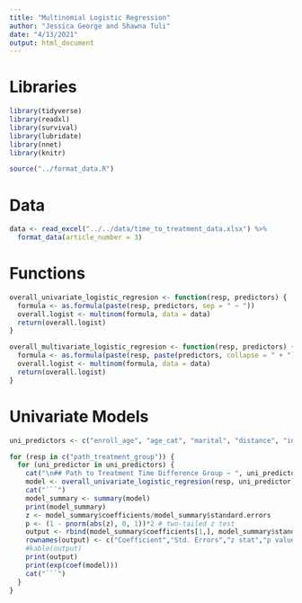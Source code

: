 ```yaml
---
title: "Multinomial Logistic Regression"
author: "Jessica George and Shawna Tuli"
date: "4/13/2021"
output: html_document
---
```


# Libraries
```r
library(tidyverse)
library(readxl)
library(survival)
library(lubridate)
library(nnet)
library(knitr)

source("../format_data.R")
```

# Data
```r
data <- read_excel("../../data/time_to_treatment_data.xlsx") %>% 
  format_data(article_number = 3)
```

# Functions
```r
overall_univariate_logistic_regresion <- function(resp, predictors) {
  formula <- as.formula(paste(resp, predictors, sep = " ~ "))
  overall.logist <- multinom(formula, data = data)
  return(overall.logist)
}

overall_multivariate_logistic_regresion <- function(resp, predictors) {
  formula <- as.formula(paste(resp, paste(predictors, collapse = " + "), sep = " ~ "))
  overall.logist <- multinom(formula, data = data)
  return(overall.logist)
}
```

# Univariate Models
```r
uni_predictors <- c("enroll_age", "age_cat", "marital", "distance", "init_performance_status", "hiv_status", "hiv_cd4_cat", "hiv_cd4_cat2", "hb_result", "wbc_result", "alb_result", "combined_cancer_stage", "total_chemo_received", "total_chemo_received_4", "eqd2", "eqd2_75", "ebrt_40", "pathology_year", "cancer_screening")

for (resp in c("path_treatment_group")) {
  for (uni_predictor in uni_predictors) {
    cat("\n## Path to Treatment Time Difference Group ~ ", uni_predictor, "  \n")
    model <- overall_univariate_logistic_regresion(resp, uni_predictor)
    cat("```")
    model_summary <- summary(model)
    print(model_summary)
    z <- model_summary$coefficients/model_summary$standard.errors
    p <- (1 - pnorm(abs(z), 0, 1))*2 # two-tailed z test
    output <- rbind(model_summary$coefficients[1,], model_summary$standard.errors[1,], z[1,], p[1,])
    rownames(output) <- c("Coefficient","Std. Errors","z stat","p value")
    #kable(output)
    print(output)
    print(exp(coef(model)))
    cat("```")  
  }
}
```